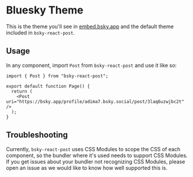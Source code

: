 # Bluesky Theme

This is the theme you'll see in [embed.bsky.app](https://embed.bsky.app/) and the default theme included in `bsky-react-post`.

## Usage

In any component, import `Post` from `bsky-react-post` and use it like so:

```tsx
import { Post } from "bsky-react-post";

export default function Page() {
  return (
    <Post uri="https://bsky.app/profile/adima7.bsky.social/post/3laq6uzwjbc2t" />
  );
}
```

## Troubleshooting

Currently, `bsky-react-post` uses CSS Modules to scope the CSS of each component, so the bundler where it's used needs to support CSS Modules. If you get issues about your bundler not recognizing CSS Modules, please open an issue as we would like to know how well supported this is.
